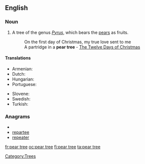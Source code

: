 ==English==

===Noun===
{{en-noun|sg=[[pear]] [[tree]]}}

# A tree of the genus ''[[Pyrus]]'', which bears the [[pear]]s as fruits.
#: On the first day of Christmas, my true love sent to me
#: A partridge in a '''pear tree''' - [[w:The Twelve Days of Christmas (song)|The Twelve Days of Christmas]]

====Translations====
{{trans-top|a tree of the genus ''Pyrus''}}
* Armenian: {{t-|hy|տանձենի|tr=tanjeni}}
* Dutch: {{t+|nl|perenboom}}
* Hungarian: {{t-|hu|körtefa}}
* Portuguese: {{t+|pt|pereira|f}}
{{trans-mid}}
* Slovene: {{t+|sl|hruška|n}}
* Swedish: {{t+|sv|päronträd|n}}
* Turkish: {{t-|tr|armut ağacı}}
{{trans-bottom}}

===Anagrams===
* {{alphagram|aeeeprrt}}
* [[repartee#English|repartee]]
* [[repeater#English|repeater]]

[[Category:Trees]]

[[fr:pear tree]]
[[oc:pear tree]]
[[fi:pear tree]]
[[ta:pear tree]]